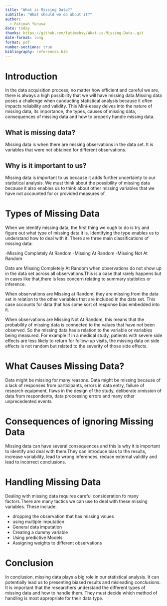 ```yaml
---
title: "What is Missing Data?"
subtitle: "What should we do about it?"
author: 
  - Fatimah Yunusa
date: today
thanks: https://github.com/fatimahsy/What-is-Missing-Data-.git
date-format: long
format: pdf
number-sections: true
bibliography: references.bib
---
```


# Introduction
In the data acquisition process, no matter how efficient and careful we are, there is always a high possibility that we will have missing data.Missing data poses a challenge when cunducting statistical analysis because it often impacts reliability and validity. This Mini-essay delves into the nature of missing data, its importance, the types, causes of missing data, consequences of missing data and how to properly handle missing data. 

## What is missing data?
Missing data is when there are missing observations in the data set. It is variables that were not obtained for different observations. 

## Why is it important to us?
Missing data is important to us because it adds further uncertainty to our statistical analysis. We must think about the possibility of missing data because it also enables us to think about other missing variables that we have not accounted for or provided measures of. 


# Types of Missing Data
When we identify missing data, the first thing we ough to do is try and figure out what type of missing data it is. Identifying the type enables us to understand how to deal with it. There are three main classifications of missing data: 

-Missing Completely At Random 
-Missing At Random 
-Missing Not At Random 
 
 Data are Missing Completely At Random when observations do not show up in the data set across all observations.This is a case that rarely happens but in cases like that,there is less concern relating to summary statistics or inference. 
 
 When observations are Missing at Random, they are missing from the data set in relation to the other variables that are included in the data set. This case accounts for data that has some sort of response bias embedded into it. 

When observations are Missing Not At Random, this means that the probability of missing data is connected to the values that have not been observed. So the missing data has a relation to the variable or variables being measured. For example if in a medical study, patients with severe side effects are less likely to return for follow-up visits, the missing data on side effects is not random but related to the severity of those side effects.


# What Causes Missing Data? 

Data might be missing for many reasons. Data might be missing because of a lack of responses from participants, errors in data entry, failure of research equipment, flaws in the design of the study, deliberate omission of data from respondents, data processing errors and many other unprecedented events. 


# Consequences of ignoring Missing Data 

Missing data can have several consequences and this is why it is important to identify and deal with them.They can introduce bias to the results, increase variability, lead to wrong inferences, reduce external validity and lead to incorrect conclusions. 

# Handling Missing Data 

Dealing with missing data requires careful consideration fo many factors.There are many tactics we can use to deal with these missing variables. These include: 

- dropping the observation that has missing values
- using multiple imputation
- General data imputation
- Creating a dummy variable
- Using predictive Models
- Assigning weights to different observations


# Conclusion

In conclusion, missing data plays a big role in our statistical analysis. It can potentially lead us to presenting biased results and misleading conclusions. It is important that the researchers understand the different types of missing data and how to handle them. They must decide which method of handling is most appropriate for their data type.  






